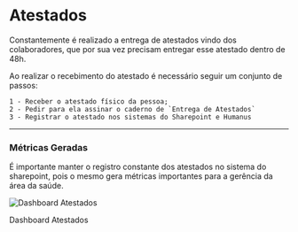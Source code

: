 # Atestados

Constantemente é realizado a entrega de atestados vindo dos colaboradores, que por sua vez precisam entregar esse atestado dentro de 48h.

Ao realizar o recebimento do atestado é necessário seguir um conjunto de passos:

```
1 - Receber o atestado físico da pessoa;
2 - Pedir para ela assinar o caderno de `Entrega de Atestados`
3 - Registrar o atestado nos sistemas do Sharepoint e Humanus
``` 

---

### Métricas Geradas

É importante manter o registro constante dos atestados no sistema do sharepoint, pois o mesmo gera métricas importantes para a gerência da área da saúde.

![Dashboard Atestados](/components/images/indicadores/atestados.png)

Dashboard Atestados